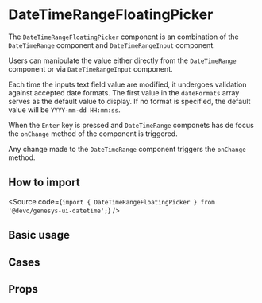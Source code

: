 

<Meta of={Stories} />

# DateTimeRangeFloatingPicker

The `DateTimeRangeFloatingPicker` component is an combination of the `DateTimeRange`
component and `DateTimeRangeInput` component.

Users can manipulate the value either directly from the `DateTimeRange` component
or via `DateTimeRangeInput` component.

Each time the inputs text field value are modified, it undergoes validation
against accepted date formats.
The first value in the `dateFormats` array serves as the default value to display.
If no format is specified, the default value will be `YYYY-mm-dd HH:mm:ss`.

When the `Enter` key is pressed and `DateTimeRange` componets has de focus
the `onChange` method of the component is triggered.

Any change made to the `DateTimeRange` component triggers the `onChange` method.

## How to import

<Source
  code={`import { DateTimeRangeFloatingPicker } from '@devo/genesys-ui-datetime';`}
/>

## Basic usage

<Canvas of={Stories.Playground} />

## Cases

<Canvas of={Stories.CustomPresets} />

## Props

<ArgTypes of={Stories} />
